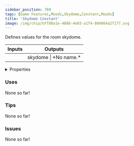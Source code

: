 ```yaml
---
sidebar_position: 760
tags: [Game Features,Moods,Skydome,Constant,Moods]
title: 'Skydome Constant'
image: /img/chip/bff88a1e-4888-4e03-a1f4-804864a2f177.svg
---
```


Defines values for the room skydome.



<IChip uuid="bff88a1e-4888-4e03-a1f4-804864a2f177"/>

<table><thead><tr><th>Inputs</th><th>Outputs</th></tr></thead><tbody><tr><td /><td>skydome | *No name.*</td></tr></tbody></table>

<details>
  <summary>Properties</summary>
  <div>
    <div>
    <table>
      <tbody>
        <tr>
          <td>Is beta required?</td>
          <td>No</td>
        </tr>
        <tr>
          <td>Is chip a trolling risk?</td>
          <td>No</td>
        </tr>
        <tr>
          <td>Is chip a role assignment risk?</td>
          <td>No</td>
        </tr>
        <tr>
          <td>Chip UUID</td>
          <td>bff88a1e-4888-4e03-a1f4-804864a2f177</td>
        </tr>
        <tr>
          <td>Room availability</td>
          <td>Available everywhere</td>
        </tr>
      </tbody>
    </table>
    </div>
  </div>
</details>

### Uses

None so far!

### Tips

None so far!

### Issues

None so far!